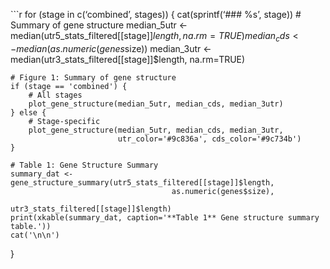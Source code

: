 ```r
for (stage in c('combined', stages)) {
	cat(sprintf('\n### %s\n\n', stage))
	# Summary of gene structure
	median_5utr <- median(utr5_stats_filtered[[stage]]$length, na.rm=TRUE)
	median_cds  <- median(as.numeric(genes$size))
	median_3utr <- median(utr3_stats_filtered[[stage]]$length, na.rm=TRUE)

	# Figure 1: Summary of gene structure
	if (stage == 'combined') {
		# All stages
		plot_gene_structure(median_5utr, median_cds, median_3utr)
	} else {
		# Stage-specific
		plot_gene_structure(median_5utr, median_cds, median_3utr,
                            utr_color='#9c836a', cds_color='#9c734b')
	}

	# Table 1: Gene Structure Summary
	summary_dat <- gene_structure_summary(utr5_stats_filtered[[stage]]$length,
										as.numeric(genes$size),
										utr3_stats_filtered[[stage]]$length)
	print(xkable(summary_dat, caption='**Table 1** Gene structure summary table.'))
	cat('\n\n')
}
